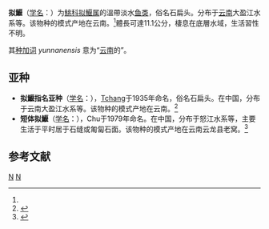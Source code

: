 {{Speciesbox
| taxon = Pseudexostoma yunnanensis
| binomial_authority = [[张春霖|Tchang]], 1935<ref name='id6676'>{{cite web| url =http://www.bioinfo.cn/db05/BjdwSpecies.php?action=view&id=6676| title =拟鰋| work =《中国动物物种编目数据库》| publisher =中国科学院微生物研究所| author =中国科学院动物研究所| accessdate =2009-04-11| deadurl =yes| archiveurl =https://web.archive.org/web/20160305074343/http://www.bioinfo.cn/db05/BjdwSpecies.php?action=view&id=6676| archivedate =2016-03-05}}</ref>
| synonyms = *''Glyptosternum yunnanensis'', Tchang, 1935
*''Exostoma yunnanensis'', Tchang, 1935
*''Pseudexostoma yunnanensis'', Tchang, 1935
}}

'''拟鰋'''（[[学名|学名]]：{{lang|la|''Pseudexostoma yunnanensis''}}）为[[鮡科|鮡科]][[拟鰋属|拟鰋属]]的溫帶淡水[[鱼类|鱼类]]，俗名石扁头。分布于[[云南|云南]]大盈江水系等。该物种的模式产地在云南。<ref name='id6676'/>體長可達11.1公分，棲息在底層水域，生活習性不明。

其[[种加词|种加词]] ''yunnanensis'' 意为“[[云南|云南]]的”。

==亚种==
*'''拟鰋指名亚种'''（[[学名|学名]]：{{lang|la|''Pseudexostoma yunnanensis yunnanensis''}}），[[张春霖|Tchang]]于1935年命名，俗名石扁头。在中国，分布于云南大盈江水系等。该物种的模式产地在云南。<ref name='id6677'>{{cite web| url =http://www.bioinfo.cn/db05/BjdwSpecies.php?action=view&id=6677| title =拟鰋指名亚种| work =《中国动物物种编目数据库》| publisher =中国科学院微生物研究所| author =中国科学院动物研究所| accessdate =2009-04-11| deadurl =yes| archiveurl =https://web.archive.org/web/20160304235633/http://www.bioinfo.cn/db05/BjdwSpecies.php?action=view&id=6677| archivedate =2016-03-04}}</ref>
*'''短体拟鰋'''（[[学名|学名]]：{{lang|la|''Pseudexostoma yunnanensis brachysoma''}}），Chu于1979年命名。在中国，分布于怒江水系等，主要生活于平时居于石缝或匍匐石面。该物种的模式产地在云南云龙县老窝。<ref name='id6678'>{{cite web| url =http://www.bioinfo.cn/db05/BjdwSpecies.php?action=view&id=6678| title =短体拟鰋| work =《中国动物物种编目数据库》| publisher =中国科学院微生物研究所| author =中国科学院动物研究所| accessdate =2009-04-11| deadurl =yes| archiveurl =https://web.archive.org/web/20160305001653/http://www.bioinfo.cn/db05/BjdwSpecies.php?action=view&id=6678| archivedate =2016-03-05}}</ref>

== 参考文献 ==
{{reflist}}

{{Taxonbar|from=Q3766584}}

[[Category:拟鰋属|N]]
[[Category:_1935年描述的鱼类|N]]